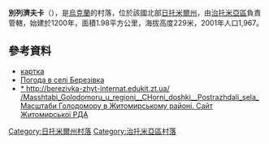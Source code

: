 {{coord|50|18|44|N|28|25|53|E|scale:30000|display=title}}

'''別列濟夫卡'''（{{lang-uk|Березівка}}），是[[烏克蘭|烏克蘭]]的村落，位於該國北部[[日托米爾州|日托米爾州]]，由[[治托米亞區|治托米亞區]]負責管轄，始建於1200年，面積1.98平方公里，海拔高度229米，2001年人口1,967。

==參考資料==
* [http://gska2.rada.gov.ua/pls/z7502/A005?rf7571=9279 картка]{{dead link|date=2017年11月 |bot=InternetArchiveBot |fix-attempted=yes }}
* [http://ua.sinoptik.ua/%D0%BF%D0%BE%D0%B3%D0%BE%D0%B4%D0%B0-%D0%B1%D0%B5%D1%80%D0%B5%D0%B7%D1%96%D0%B2%D0%BA%D0%B0-303001498 Погода в селі Березівка]{{Wayback|url=http://ua.sinoptik.ua/%D0%BF%D0%BE%D0%B3%D0%BE%D0%B4%D0%B0-%D0%B1%D0%B5%D1%80%D0%B5%D0%B7%D1%96%D0%B2%D0%BA%D0%B0-303001498 |date=20160326082612 }}
* [https://web.archive.org/web/20150405073711/http://www.zhytomyr-rda.gov.ua/Rozdil_3/Golodomor_1932_1933_rokiv/Golodomor_u_regioni * http://berezivka-zhyt-internat.edukit.zt.ua/ /Masshtabi_Golodomoru_u_regioni__CHorni_doshki__Postrazhdali_sela_ Масштаби Голодомору в Житомирському районі. Сайт Житомирської РДА]

{{DEFAULTSORT:Березівка}}
[[Category:日托米爾州村落|Category:日托米爾州村落]]
[[Category:治托米亞區村落|Category:治托米亞區村落]]


{{Zhytomyr-geo-stub}}